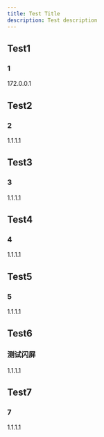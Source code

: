 ```yaml
---
title: Test Title
description: Test description
---
```


## Test1
### 1
172.0.0.1


## Test2
### 2
1.1.1.1

## Test3
### 3
1.1.1.1


## Test4
### 4
1.1.1.1



## Test5
### 5
1.1.1.1


## Test6
### 测试闪屏
1.1.1.1

## Test7
### 7
1.1.1.1
